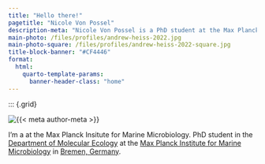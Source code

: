 ```yaml
---
title: "Hello there!"
pagetitle: "Nicole Von Possel"
description-meta: "Nicole Von Possel is a PhD student at the Max Planck Insitute for Marine Microbiology."
main-photo: /files/profiles/andrew-heiss-2022.jpg
main-photo-square: /files/profiles/andrew-heiss-2022-square.jpg
title-block-banner: "#CF4446"
format:
  html:
    quarto-template-params:
      banner-header-class: "home"
---
```


::: {.grid}

::: {.g-col-12 .g-col-sm-4}

```{=html}
<div class="grid" style="--bs-columns: 5; row-gap: 0;">
  <div class="g-col-1 g-col-sm-0"></div>
  <div class="g-col-3 g-col-sm-5">
    <picture>
      <source media="(max-width: 576px)" srcset="{{< meta main-photo-square >}}">
      <source media="(min-width: 576px)" srcset="{{< meta main-photo >}}">
      <img class="img-fluid" src="{{< meta main-photo >}}" alt="{{< meta author-meta >}}">
    </picture>
  </div>
  <div class="g-col-1 g-col-sm-0"></div>
</div>
```

:::

::: {.g-col-12 .g-col-sm-8}

I'm a  at the Max Planck Insitute for Marine Microbiology. PhD student in the [Department of Molecular Ecology](https://mpi-bremen.de/en/Department-of-Molecular-Ecology.html) at the [Max Planck Institute for Marine Microbiology](https://mpi-bremen.de/en/Home.html) in [Bremen, Germany](https://www.bremen.eu/tourism/this-is-bremen/). 

:::
